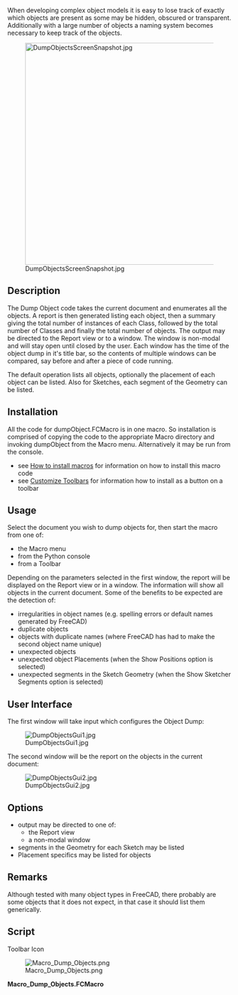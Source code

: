 <languages/>
<translate>

<!--T:1-->
{{Macro
|Name=Macro Dump Objects
|Description=This macro generates a listing of all objects in the current document - the list can be in a window or on the Report view.
|Author=Piffpoof
|Version=0.3
|Date=2023-01-14
|FCVersion= 0.20
|Download=[https://www.freecadweb.org/wiki/images/2/2e/Macro_Dump_Objects.png ToolBar Icon]
}}

<!--T:2-->
When developing complex object models it is easy to lose track of exactly which objects are present as some may be hidden, obscured or transparent. Additionally with a large number of objects a naming system becomes necessary to keep track of the objects.

<!--T:3-->
[[File:DumpObjectsScreenSnapshot.jpg|500px]]

==Description== <!--T:18-->

<!--T:4-->
The Dump Object code takes the current document and enumerates all the objects. A report is then generated listing each object, then a summary giving the total number of instances of each Class, followed by the total number of Classes and finally the total number of objects. The output may be directed to the Report view or to a window. The window is non-modal and will stay open until closed by the user. Each window has the time of the object dump in it's title bar, so the contents of multiple windows can be compared, say before and after a piece of code running.

<!--T:5-->
The default operation lists all objects, optionally the placement of each object can be listed. Also for Sketches, each segment of the Geometry can be listed.

==Installation== <!--T:19-->

<!--T:6-->
All the code for dumpObject.FCMacro is in one macro. So installation is comprised of copying the code to the appropriate Macro directory and invoking dumpObject from the Macro menu. Alternatively it may be run from the console.
* see [[How to install macros]] for information on how to install this macro code
* see [[Customize Toolbars]] for information how to install as a button on a toolbar

==Usage== <!--T:20-->

<!--T:7-->
Select the document you wish to dump objects for, then start the macro from one of:
* the Macro menu
* from the Python console
* from a Toolbar

<!--T:8-->
Depending on the parameters selected in the first window, the report will be displayed on the Report view or in a window.
The information will show all objects in the current document. Some of the benefits to be expected are the detection of:

<!--T:9-->
* irregularities in object names (e.g. spelling errors or default names generated by FreeCAD)
* duplicate objects
* objects with duplicate names (where FreeCAD has had to make the second object name unique)
* unexpected objects
* unexpected object Placements (when the Show Positions option is selected)
* unexpected segments in the Sketch Geometry (when the Show Sketcher Segments option is selected)

==User Interface== <!--T:21-->

<!--T:10-->
The first window will take input which configures the Object Dump:

<!--T:11-->
[[File:DumpObjectsGui1.jpg]]

<!--T:12-->
The second window will be the report on the objects in the current document:

<!--T:13-->
[[File:DumpObjectsGui2.jpg]]

==Options== <!--T:22-->

<!--T:14-->
* output may be directed to one of:
** the Report view
**a non-modal window
* segments in the Geometry for each Sketch may be listed
* Placement specifics may be listed for objects

==Remarks== <!--T:23-->

<!--T:15-->
Although tested with many object types in FreeCAD, there probably are some objects that it does not expect, in that case it should list them generically.

==Script== <!--T:17--> 

<!--T:24-->
Toolbar Icon
</translate>

[[Image:Macro_Dump_Objects.png]]

'''Macro_Dump_Objects.FCMacro'''

{{MacroCode|code=
#
#                       Dump Object
#                       v 0.3 - 14/01/2023 conversion to PySide2
#                       v 0.2 - added report to CSV file
#                       v 0.1 - added report to window
#                       v 0.0 - report to Report view
#
#***********************************************************************************
# routine to dump object space for Geometric model in the currently active file
#
__title__   = "Dump_Objects"
__author__  = "Piffpoof"
__url__     = "https://wiki.freecadweb.org/Macro_Dump_Objects"
__version__ = "0.3"
__date__    = "2023/01/14"    #YYYY/MM/DD
#

# import statements
from PySide2 import QtWidgets, QtGui, QtCore
from PySide2.QtWidgets import * #QDialog , QLineEdit, QPushButton, QApplication
from datetime import datetime       # datestamp on output window
from os.path import expanduser      # output directory for CSV
import math
# UI Class definitions

class configureMacro(QtWidgets.QDialog):
    """"""
    def __init__(self):
        super(configureMacro, self).__init__()
        self.initUI()
    def initUI(self):
        self.result         = None
        # set up display only field for selected path type
        self.cbss           = QtWidgets.QCheckBox("Show Sketcher Segments?", self)
        self.cbss.move(20,20)
        self.cbp            = QtWidgets.QCheckBox("Show Positions?", self)
        self.cbp.move(220,20)
        self.pathTypeLbl    = QtWidgets.QLabel("Select Report Destination:", self)
        self.pathTypeLbl.move(20, 70)
        # cancel button
        cancelButton = QtWidgets.QPushButton('Cancel', self)
        cancelButton.clicked.connect(self.onCancel)
        cancelButton.move(10, 100)
        # button #1
        button1 = QtWidgets.QPushButton(choice1, self)
        button1.clicked.connect(self.onBtn1)
        button1.move(120, 100)
        # button #2
        button2 = QtWidgets.QPushButton(choice2, self)
        button2.clicked.connect(self.onBtn2)
        button2.move(235, 100)
        # button #3
        button3 = QtWidgets.QPushButton(choice3, self)
        button3.clicked.connect(self.onBtn3)
        button3.move(327, 100)
        # define window     xLoc,yLoc,xDim,yDim
        self.setGeometry(   250, 250, 435, 150)
        self.setWindowTitle("Select a Report Destination")
        self.setWindowFlags(QtCore.Qt.WindowStaysOnTopHint)
        self.show()
    def onCancel(self):
        self.result = "cancelled"
        self.close()
    def onBtn1(self):
        self.result = choice1
        self.close()
    def onBtn2(self):
        self.result = choice2
        self.close()
    def onBtn3(self):
        self.result = choice3
        self.close()

class DisplayText(QtWidgets.QWidget):
    """"""
    def __init__(self, textToDisplay):
        self.text = textToDisplay
        super(DisplayText, self).__init__()
        self.initUI(textToDisplay)
    def initUI(self, textToDisplay):
        """Constructor"""
        self.textToDisplay = textToDisplay
        # some window dimensions
        self.windowHome = screenWidth * 0.05
        self.windowWidth = screenWidth * 0.9
        self.windowHeight = 400
        self.fieldMargin = 40
        # some column titles
        columnLabels = QtWidgets.QLabel(formatPrintLine("Type / WB","Shape","User Supplied Label","Name"))
        columnLabels.setFont('Courier')
        # set up text editing widget
        text_editor = QtWidgets.QTextEdit(self)
        #self.setCentralWidget(self.text_editor)
        text_editor.setFont('Courier')
        text_editor.setLineWrapMode(QtWidgets.QTextEdit.NoWrap)
        text_editor.move(self.fieldMargin,self.fieldMargin)
        text_editor.move(0,self.fieldMargin)
        text_editor.resize(self.windowWidth-(2*self.fieldMargin),self.windowHeight-(2*self.fieldMargin))
        text_editor.resize(self.windowWidth,self.windowHeight-(2*self.fieldMargin))
        text_editor.append(self.textToDisplay)
        # set up the layout
        vBox = QtWidgets.QVBoxLayout()
        vBox.addWidget(columnLabels)
        vBox.addWidget(text_editor)
        self.setLayout(vBox)
        # define window     xLoc,yLoc,xDim,yDim
        self.setGeometry(   self.windowHome, self.windowHome, self.windowWidth, self.windowHeight)
        self.setWindowTitle("Object Dump of '" + FreeCADGui.ActiveDocument.Document.Label + "' at " + str(datetime.now()))
        self.show()
    #----------------------------------------------------------------------
    def onOk(self):
        self.close()

# Class definitions

# Function Definitions

def countObjects():
    printList = list()
    objectTypeTable = {}
    # build up dictionary of different classes and keep a count
    for obj in FreeCAD.ActiveDocument.Objects:
        if objectTypeTable.__contains__(obj.TypeId):
            objectTypeTable[obj.TypeId] = objectTypeTable[obj.TypeId]+1
        else:
            objectTypeTable[obj.TypeId] = 1
        wb = obj.TypeId[0:obj.TypeId.find("::")]
        shape = obj.TypeId[obj.TypeId.find("::")+2:]
        #print wb + "---" + shape
        placementString = ""
        if obj.TypeId == "Sketcher::SketchObject":
            printList.append(formatPrintLine("Sketch", "", str(obj.Label)))
            if showSketcherSegmentsFlag:
                for i in obj.Geometry:
                    printList.append(formatPrintLine("", " -segment", str(i)))
        elif wb == "Part":
            if showPlacementFlag:
                placementString = str(obj.Placement)
            if shape in ("Cylinder", "Cut", "Box", "Fuse", "Loft", "Feature", "FeaturePython", "Part2DObjectPython"):
                printList.append(formatPrintLine(wb, shape, str(obj.Label), str(obj.Name)))
            else: # print shapes not in list above
                printList.append(formatPrintLine(str(obj.TypeId), "", str(obj.Label), str(obj.Name)))
        elif wb == "PartDesign":
            if showPlacementFlag:
                placementString = str(obj.Placement)
            if shape in ("Pad", "Feature", "Fillet", "Part2DObjectPython"):
                printList.append(formatPrintLine(wb, shape, str(obj.Label), str(obj.Name)))
            else: # print shapes not in list above
                printList.append(formatPrintLine(str(obj.TypeId), "", str(obj.Label), str(obj.Name)))
        elif obj.TypeId == "App::DocumentObjectGroup":
            printList.append(formatPrintLine("Group", "", str(obj.Label)))
        elif obj.TypeId == "Image::ImagePlane":
            printList.append(formatPrintLine(wb, shape, str(obj.Label), str(obj.Name)))     
        else: # print workbench shapes not in lists above
            printList.append(formatPrintLine(str(obj.TypeId), str(obj.Label), str(obj.Name)))
        if showPlacementFlag and len(placementString)!=0:
            printList.append(formatPrintLineMax("", " -placement", placementString))

    printList.append("")
    printList.append(summarySeparator)
    from collections import OrderedDict
    sortedByTags = OrderedDict(sorted(objectTypeTable.items(), key=lambda x: x[1], reverse=True))
    for k, v in sortedByTags.items():
        printList.append(formatPrintLineSum(k,v))
    printList.append("")
    objectClassCount = 0; objectTotalCount = 0
    for i in objectTypeTable:
        objectTotalCount = objectTotalCount + objectTypeTable[i]
    objectCLassCount = len(objectTypeTable)
    printList.append(formatPrintLineSum("Object Class Total is ", str(objectCLassCount)))
    printList.append(formatPrintLineSum("Object Total is ", str(objectTotalCount)))
    printList.append(summarySeparator)
    return printList

def formatPrintLineSum(a,b):
    return printLineFormatter(2, a, str(b), "", "")

def formatPrintLineMax(a,b,c):
    return printLineFormatter(1, a, b, "", "")

def formatPrintLine(a,b,c, *args):
    d = ""
    if len(args)==1:
        d = args[0]
    return printLineFormatter(0, a, b, c, d)

def printLineFormatter(flag,a,b,c,d):
    # flag = 0  standard print, spread values over 4 columns
    # flag = 1  printing verbose things like Sketch details or Placements, combine columns 3 & 4
    # flag = 2  printing the summary lines, combine columns 1 & 2
    suffix = ""
    if csvFlag:
        pfs2 = printFormatString2csv
        pfs3 = printFormatString3csv
        pfs4 = printFormatString4csv
    else:
        pfs2 = printFormatString2
        pfs3 = printFormatString3
        pfs4 = printFormatString4
    if flag==0:
        aa = a[:f1]
        bb = b[:f2]
        cc = c[:f3]
        dd = d[:f4]
        return pfs4.format(aa,bb,cc,dd)
    elif flag==1:
        aa = a[:f1]
        bb = b[:f2]
        cc = c[:f3+f4]
        dd = d[:f4]
        return pfs3.format(aa,bb,cc)
    else:
        print(a)
        aa = a[:f1+f2]
        bb = b[:f3+f4]
        return pfs2.format(aa,bb)

# Constant definitions
# set some field widths
screenWidth = QtWidgets.QDesktopWidget().screenGeometry().width()
global f1, f2, f3, f4
# f1 = 15; f2 = 25; f3 = 45; f4 = 25 # 110 columns in 1000 pixels
f1 = math.floor(15*screenWidth/1000); f2 = math.floor(25*screenWidth/1000); f3 = math.floor(45*screenWidth/1000); f4 = math.floor(25*screenWidth/1000)
# and some print format strings
global printFormatString2, printFormatString3, printFormatString4
global printFormatString2csv, printFormatString3csv, printFormatString4csv
printFormatString2 = "{0:<"+str(f1+f2)+"} {1:<"+str(f3)+"}"
printFormatString2csv = "{0}, {1}"
printFormatString3 = "{0:<"+str(f1)+"} {1:<"+str(f2)+"} {2:<"+str(f3+f4)+"}"
printFormatString3csv = "{0}, {1}, {2}"
printFormatString4 = "{0:<"+str(f1)+"} {1:<"+str(f2)+"} {2:<"+str(f3)+"} {3:<"+str(f4)+"}"
printFormatString4csv = "{0}, {1}, {2}, {3}"
# some button labels that are checked in the code
global choice1, choice2, choice3, csvFlag
choice1 = "Report View"; choice2 = "CSV File"; choice3 = "Window"
csvFlag = False
summarySeparator = "======================================================="
summarySeparatorCsv = "-------------------------------------------------------"
# code ***********************************************************************************
if FreeCAD.ActiveDocument != None:
    # ask if to window or to Report View...
    form = configureMacro()
    form.exec_()
    showSketcherSegmentsFlag = False
    if form.cbss.isChecked():
        showSketcherSegmentsFlag = True
    showPlacementFlag = False
    if form.cbp.isChecked():
        showPlacementFlag = True
    if form.result == choice2:
        csvFlag = True
        showSketcherSegmentsFlag = False
        showPlacementFlag = False
        summarySeparator = summarySeparatorCsv
    printList = countObjects()
    if form.result == choice1: # report to Report View
        mainWindow = FreeCADGui.getMainWindow()
        dockWidgets = mainWindow.findChildren(QtWidgets.QDockWidget)
        reportViewFlag = False
        for dw in dockWidgets:
            if dw.objectName() == "Report view":
                reportViewFlag = True
        if reportViewFlag:
            print( printFormatString4.format(   "", "", "(User Supplied)", ""))
            print( printFormatString4.format(   "Type", "Shape", "Label", "Name"))
            print( "")
            for line in printList:
                print( line + "\n")
        else:
            QtWidgets.QMessageBox.information(None,"","Please use 'Menu->View->Views->Report view' to open the 'Report view'")
    if form.result == choice2: # report to CSV file
        filePath = QtWidgets.QFileDialog.getSaveFileName(parent=None,caption="Save CSV file as",dir=expanduser("~"),filter="*.csv")
        file = open(filePath[0],"w")
        for line in printList:
            file.write(line + "\n")
        file.close()
    if form.result == choice3: # report to window
        #----------------------------------------------------------------------
        longPrintLine = ""
        for line in printList:
            longPrintLine = longPrintLine + line + "\n"
        form = DisplayText(longPrintLine)
#
#OS: Windows 10 Version 2009
#Word size of FreeCAD: 64-bit
#Version: 0.21.0.31513 (Git)
#Build type: Release
#Branch: master
#Hash: b2ab8edba4bfd71681e639f8c3f1105066bed4c7
#Python 3.10.8, Qt 5.15.4, Coin 4.0.0, Vtk 9.1.0, OCC 7.6.3
#
#thus ends the macro... 

}}
{{clear}}